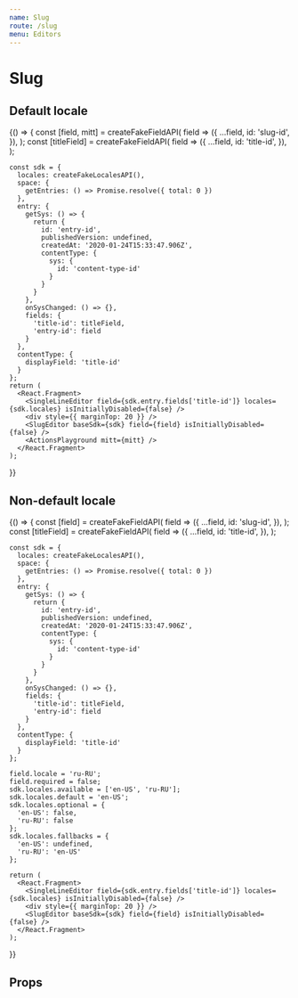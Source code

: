 ```yaml
---
name: Slug
route: /slug
menu: Editors
---
```


# Slug


## Default locale

<Playground>
  {() => {
    const [field, mitt] = createFakeFieldAPI(
      field => ({
        ...field,
        id: 'slug-id',
      }),
    );
    const [titleField] = createFakeFieldAPI(
      field => ({
        ...field,
        id: 'title-id',
      }),
    );

    const sdk = {
      locales: createFakeLocalesAPI(),
      space: {
        getEntries: () => Promise.resolve({ total: 0 })
      },
      entry: {
        getSys: () => {
          return {
            id: 'entry-id',
            publishedVersion: undefined,
            createdAt: '2020-01-24T15:33:47.906Z',
            contentType: {
              sys: {
                id: 'content-type-id'
              }
            }
          }
        },
        onSysChanged: () => {},
        fields: {
          'title-id': titleField,
          'entry-id': field
        }
      },
      contentType: {
        displayField: 'title-id'
      }
    };
    return (
      <React.Fragment>
        <SingleLineEditor field={sdk.entry.fields['title-id']} locales={sdk.locales} isInitiallyDisabled={false} />
        <div style={{ marginTop: 20 }} />
        <SlugEditor baseSdk={sdk} field={field} isInitiallyDisabled={false} />
        <ActionsPlayground mitt={mitt} />
      </React.Fragment>
    );
  }}
</Playground>

## Non-default locale

<Playground>
  {() => {
    const [field] = createFakeFieldAPI(
      field => ({
        ...field,
        id: 'slug-id',
      }),
    );
    const [titleField] = createFakeFieldAPI(
      field => ({
        ...field,
        id: 'title-id',
      }),
    );

    const sdk = {
      locales: createFakeLocalesAPI(),
      space: {
        getEntries: () => Promise.resolve({ total: 0 })
      },
      entry: {
        getSys: () => {
          return {
            id: 'entry-id',
            publishedVersion: undefined,
            createdAt: '2020-01-24T15:33:47.906Z',
            contentType: {
              sys: {
                id: 'content-type-id'
              }
            }
          }
        },
        onSysChanged: () => {},
        fields: {
          'title-id': titleField,
          'entry-id': field
        }
      },
      contentType: {
        displayField: 'title-id'
      }
    };

    field.locale = 'ru-RU';
    field.required = false;
    sdk.locales.available = ['en-US', 'ru-RU'];
    sdk.locales.default = 'en-US';
    sdk.locales.optional = {
      'en-US': false,
      'ru-RU': false
    };
    sdk.locales.fallbacks = {
      'en-US': undefined,
      'ru-RU': 'en-US'
    };

    return (
      <React.Fragment>
        <SingleLineEditor field={sdk.entry.fields['title-id']} locales={sdk.locales} isInitiallyDisabled={false} />
        <div style={{ marginTop: 20 }} />
        <SlugEditor baseSdk={sdk} field={field} isInitiallyDisabled={false} />
      </React.Fragment>
    );
  }}
</Playground>


## Props

<Props of={SlugEditor} />
